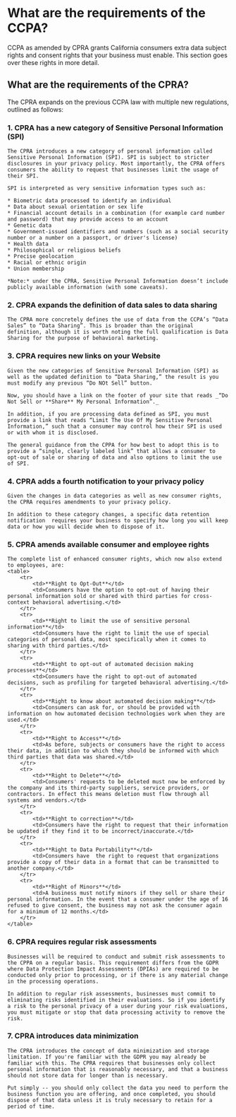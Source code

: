 # What are the requirements of the CCPA?

CCPA as amended by CPRA grants California consumers extra data subject rights and consent rights that your business must enable. This section goes over these rights in more detail. 

## What are the requirements of the CPRA?

The CPRA expands on the previous CCPA law with multiple new regulations, outlined as follows: 

### 1. CPRA has a new category of Sensitive Personal Information (SPI)

    The CPRA introduces a new category of personal information called Sensitive Personal Information (SPI). SPI is subject to stricter disclosures in your privacy policy. Most importantly, the CPRA offers consumers the ability to request that businesses limit the usage of their SPI. 

    SPI is interpreted as very sensitive information types such as:
    
    * Biometric data processed to identify an individual
    * Data about sexual orientation or sex life
    * Financial account details in a combination (for example card number and password) that may provide access to an account
    * Genetic data
    * Government-issued identifiers and numbers (such as a social security number or a number on a passport, or driver's license)
    * Health data
    * Philosophical or religious beliefs
    * Precise geolocation
    * Racial or ethnic origin
    * Union membership

    *Note:* under the CPRA, Sensitive Personal Information doesn’t include publicly available information (with some caveats).

### 2. CPRA expands the definition of data sales to data sharing

    The CPRA more concretely defines the use of data from the CCPA’s “Data Sales” to “Data Sharing”. This is broader than the original definition, although it is worth noting the full qualification is Data Sharing for the purpose of behavioral marketing. 

### 3. CPRA requires new links on your Website

    Given the new categories of Sensitive Personal Information (SPI) as well as the updated definition to “Data Sharing,” the result is you must modify any previous “Do NOt Sell” button. 

    Now, you should have a link on the footer of your site that reads _“Do Not Sell or **Share** My Personal Information”._

    In addition, if you are processing data defined as SPI, you must provide a link that reads “Limit The Use Of My Sensitive Personal Information,” such that a consumer may control how their SPI is used or with whom it is disclosed.

    The general guidance from the CPPA for how best to adopt this is to provide a “single, clearly labeled link” that allows a consumer to opt-out of sale or sharing of data and also options to limit the use of SPI.


### 4. CPRA adds a fourth notification to your privacy policy

    Given the changes in data categories as well as new consumer rights, the CPRA requires amendments to your privacy policy.

    In addition to these category changes, a specific data retention notification  requires your business to specify how long you will keep data or how you will decide when to dispose of it. 



### 5. CPRA amends available consumer and employee rights

    The complete list of enhanced consumer rights, which now also extend to employees, are:
    <table>
        <tr>
            <td>**Right to Opt-Out**</td>
            <td>Consumers have the option to opt-out of having their personal information sold or shared with third parties for cross-context behavioral advertising.</td>
        </tr>
        <tr>
            <td>**Right to limit the use of sensitive personal information**</td>
            <td>Consumers have the right to limit the use of special categories of personal data, most specifically when it comes to sharing with third parties.</td>
        </tr>
        <tr>
            <td>**Right to opt-out of automated decision making processes**</td>
            <td>Consumers have the right to opt-out of automated decisions, such as profiling for targeted behavioral advertising.</td>
        </tr>
        <tr>
            <td>**Right to know about automated decision making**</td>
            <td>Consumers can ask for, or should be provided with information on how automated decision technologies work when they are used.</td>
        </tr>
        <tr>
            <td>**Right to Access**</td>
            <td>As before, subjects or consumers have the right to access their data, in addition to which they should be informed with which third parties that data was shared.</td>
        </tr>
        <tr>
            <td>**Right to Delete**</td>
            <td>Consumers' requests to be deleted must now be enforced by the company and its third-party suppliers, service providers, or contractors. In effect this means deletion must flow through all systems and vendors.</td>
        </tr>
        <tr>
            <td>**Right to correction**</td>
            <td>Consumers have the right to request that their information be updated if they find it to be incorrect/inaccurate.</td>
        </tr>
        <tr>
            <td>**Right to Data Portability**</td>
            <td>Consumers have  the right to request that organizations provide a copy of their data in a format that can be transmitted to another company.</td>
        </tr>
        <tr>
            <td>**Right of Minors**</td>
            <td>A business must notify minors if they sell or share their personal information. In the event that a consumer under the age of 16 refused to give consent, the business may not ask the consumer again for a minimum of 12 months.</td>
        </tr>
    </table>

### 6. CPRA requires regular risk assessments

    Businesses will be required to conduct and submit risk assessments to the CPPA on a regular basis. This requirement differs from the GDPR where Data Protection Impact Assessments (DPIAs) are required to be conducted only prior to processing, or if there is any material change in the processing operations.

    In addition to regular risk assessments, businesses must commit to eliminating risks identified in their evaluations. So if you identify a risk to the personal privacy of a user during your risk evaluations, you must mitigate or stop that data processing activity to remove the risk.

### 7. CPRA introduces data minimization

    The CPRA introduces the concept of data minimization and storage limitation. If you're familiar with the GDPR you may already be familiar with this. The CPRA requires that businesses only collect personal information that is reasonably necessary, and that a business should not store data for longer than is necessary.
    
    Put simply -- you should only collect the data you need to perform the business function you are offering, and once completed, you should dispose of that data unless it is truly necessary to retain for a period of time.